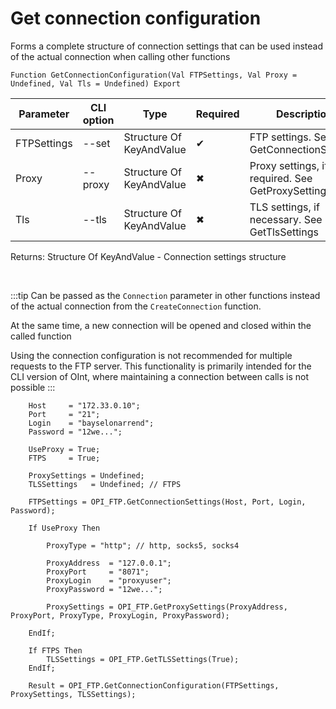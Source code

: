 ﻿---
sidebar_position: 2
description: Get connection configuration and other functions to work with FTP in the Open Integration Package, a free open-source integration library for 1C:Enterprise 8, OneScript and CLI
keywords: [1C, 1С, 1С:Enterprise, 1С:Enterprise 8.3, API, Integration, Services, Exchange, OneScript, CLI, FTP]
---


# Get connection configuration
 Forms a complete structure of connection settings that can be used instead of the actual connection when calling other functions



`Function GetConnectionConfiguration(Val FTPSettings, Val Proxy = Undefined, Val Tls = Undefined) Export`

  | Parameter | CLI option | Type | Required | Description |
  |-|-|-|-|-|
  | FTPSettings | --set | Structure Of KeyAndValue | &#x2714; | FTP settings. See GetConnectionSettings |
  | Proxy | --proxy | Structure Of KeyAndValue | &#x2716; | Proxy settings, if required. See GetProxySettings |
  | Tls | --tls | Structure Of KeyAndValue | &#x2716; | TLS settings, if necessary. See GetTlsSettings |

  
  Returns:  Structure Of KeyAndValue - Connection settings structure

<br/>

:::tip
Can be passed as the `Connection` parameter in other functions instead of the actual connection from the `CreateConnection` function.

At the same time, a new connection will be opened and closed within the called function

Using the connection configuration is not recommended for multiple requests to the FTP server. This functionality is primarily intended for the CLI version of OInt, where maintaining a connection between calls is not possible
:::
<br/>



```bsl title="1C:Enterprise/OneScript code example"
    Host     = "172.33.0.10";
    Port     = "21";
    Login    = "bayselonarrend";
    Password = "12we...";

    UseProxy = True;
    FTPS     = True;

    ProxySettings = Undefined;
    TLSSettings   = Undefined; // FTPS

    FTPSettings = OPI_FTP.GetConnectionSettings(Host, Port, Login, Password);

    If UseProxy Then

        ProxyType = "http"; // http, socks5, socks4

        ProxyAddress  = "127.0.0.1";
        ProxyPort     = "8071";
        ProxyLogin    = "proxyuser";
        ProxyPassword = "12we...";

        ProxySettings = OPI_FTP.GetProxySettings(ProxyAddress, ProxyPort, ProxyType, ProxyLogin, ProxyPassword);

    EndIf;

    If FTPS Then
        TLSSettings = OPI_FTP.GetTLSSettings(True);
    EndIf;

    Result = OPI_FTP.GetConnectionConfiguration(FTPSettings, ProxySettings, TLSSettings);
```
 




